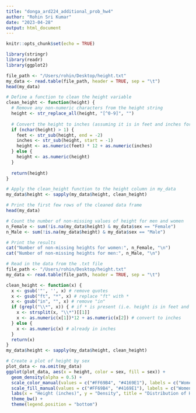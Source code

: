 ```yaml
---
title: "donga_ard224_additional_prob_hw4"
author: "Rohin Sri Kumar"
date: "2023-04-28"
output: html_document
---
```


```r
knitr::opts_chunk$set(echo = TRUE)
```



```r
library(stringr)
library(readr)
library(ggplot2)
```

```r
file_path <- "/Users/rohin/Desktop/height.txt"
my_data <- read.table(file_path, header = TRUE, sep = "\t")
head(my_data)
```


```r
# Define a function to clean the height variable
clean_height <- function(height) {
  # Remove any non-numeric characters from the height string
  height <- str_replace_all(height, "[^0-9]", "")
  
  # Convert the height to inches (assuming it is in feet and inches format)
  if (nchar(height) > 1) {
    feet <- str_sub(height, end = -2)
    inches <- str_sub(height, start = -1)
    height <- as.numeric(feet) * 12 + as.numeric(inches)
  } else {
    height <- as.numeric(height)
  }
  
  return(height)
}

# Apply the clean_height function to the height column in my_data
my_data$height <- sapply(my_data$height, clean_height)

# Print the first few rows of the cleaned data frame
head(my_data)
```

```r
# Count the number of non-missing values of height for men and women
n_Female <- sum(!is.na(my_data$height) & my_data$sex == "Female")
n_Male <- sum(!is.na(my_data$height) & my_data$sex == "Male")

# Print the results
cat("Number of non-missing heights for women:", n_Female, "\n")
cat("Number of non-missing heights for men:", n_Male, "\n")

```

```r
# Read in the data from the .txt file
file_path <- "/Users/rohin/Desktop/height.txt"
my_data <- read.table(file_path, header = TRUE, sep = "\t")

clean_height <- function(x) {
  x <- gsub('"', '', x) # remove quotes
  x <- gsub("ft", "*", x) # replace "ft" with *
  x <- gsub("in", "", x) # remove "in"
  if (grepl("\\*", x)) { # if * is present (i.e. height is in feet and inches)
    x <- strsplit(x, "\\*")[[1]]
    x <- as.numeric(x[1])*12 + as.numeric(x[2]) # convert to inches
  } else {
    x <- as.numeric(x) # already in inches
  }
  return(x)
}
my_data$height <- sapply(my_data$height, clean_height)

# Create a plot of height by sex
plot_data <- na.omit(my_data)
ggplot(plot_data, aes(x = height, color = sex, fill = sex)) +
  geom_density(alpha = 0.5) +
  scale_color_manual(values = c("#FF69B4", "#4169E1"), labels = c("Women", "Men")) +
  scale_fill_manual(values = c("#FF69B4", "#4169E1"), labels = c("Women", "Men")) +
  labs(x = "Height (inches)", y = "Density", title = "Distribution of Height by Sex") +
  theme_bw() +
  theme(legend.position = "bottom")
```